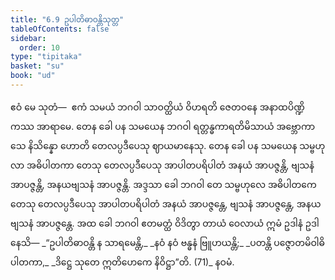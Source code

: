 ```yaml
---
title: "6.9 ဥပါတိဓာဝန္တိသုတ္တ"
tableOfContents: false
sidebar:
  order: 10
type: "tipitaka"
basket: "su"
book: "ud"
---
```



<DynamicBreadcrumb />

<Division number="59" book="ud">

<Paragraph number="587" book="ud">
ဧဝံ မေ သုတံ—  ဧကံ သမယံ ဘဂဝါ သာဝတ္ထိယံ ဝိဟရတိ ဇေတဝနေ အနာထပိဏ္ဍိကဿ အာရာမေ. တေန ခေါ ပန သမယေန ဘဂဝါ ရတ္တန္ဓကာရတိမိသာယံ အဗ္ဘောကာသေ နိသိန္နော ဟောတိ တေလပ္ပဒီပေသု ဈာယမာနေသု.
</Paragraph>

<Paragraph number="588" book="ud">
တေန ခေါ ပန သမယေန သမ္ဗဟုလာ အဓိပါတကာ တေသု တေလပ္ပဒီပေသု အာပါတပရိပါတံ အနယံ အာပဇ္ဇန္တိ, ဗျသနံ အာပဇ္ဇန္တိ, အနယဗျသနံ အာပဇ္ဇန္တိ. အဒ္ဒသာ ခေါ ဘဂဝါ တေ သမ္ဗဟုလေ အဓိပါတကေ တေသု တေလပ္ပဒီပေသု အာပါတပရိပါတံ အနယံ အာပဇ္ဇန္တေ, ဗျသနံ အာပဇ္ဇန္တေ, အနယဗျသနံ အာပဇ္ဇန္တေ.
</Paragraph>

<Paragraph number="589" book="ud">
အထ ခေါ ဘဂဝါ ဧတမတ္ထံ ဝိဒိတွာ တာယံ ဝေလာယံ ဣမံ ဥဒါနံ ဥဒါနေသိ—
</Paragraph>

<Paragraph number="590" type="verses" book="ud">
_“ဥပါတိဓာဝန္တိ န သာရမေန္တိ,_  
_နဝံ နဝံ ဗန္ဓနံ ဗြူဟယန္တိ;_  
_ပတန္တိ ပဇ္ဇောတမိဝါဓိပါတကာ,_  
_ဒိဋ္ဌေ သုတေ ဣတိဟေကေ နိဝိဋ္ဌာ”တိ. (71)_  


</Paragraph>
</Division>

<Paragraph number="591" type="center" book="ud">
နဝမံ.
</Paragraph>